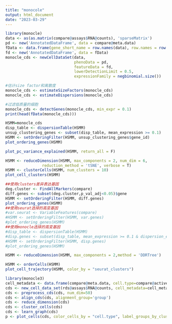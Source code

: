 ```yaml
---
title: "monocole"
output: html_document
date: "2023-03-29"
---
```


```r
library(monocle)
data <- as(as.matrix(compare@assays$RNA@counts), 'sparseMatrix')
pd <- new('AnnotatedDataFrame', data = compare@meta.data)
fData <- data.frame(gene_short_name = row.names(data), row.names = row.names(data))
fd <- new('AnnotatedDataFrame', data = fData)
monocle_cds <- newCellDataSet(data,
                              phenoData = pd,
                              featureData = fd,
                              lowerDetectionLimit = 0.5,
                              expressionFamily = negbinomial.size())

```

```r
#估计size factor和离散度
monocle_cds <- estimateSizeFactors(monocle_cds)
monocle_cds <- estimateDispersions(monocle_cds)
```

```r
#过滤低质量的细胞
monocle_cds <- detectGenes(monocle_cds, min_expr = 0.1)
print(head(fData(monocle_cds)))
```

```r
HSMM=monocle_cds
disp_table <- dispersionTable(HSMM)
unsup_clustering_genes <- subset(disp_table, mean_expression >= 0.1)
HSMM <- setOrderingFilter(HSMM, unsup_clustering_genes$gene_id)
plot_ordering_genes(HSMM)
```

```r
plot_pc_variance_explained(HSMM, return_all = F)
```

```r
HSMM <- reduceDimension(HSMM, max_components = 2, num_dim = 6,
                reduction_method = 'tSNE', verbose = T)
HSMM <- clusterCells(HSMM, num_clusters = 10)
plot_cell_clusters(HSMM)
```

```r
##使用clusters差异表达基因
deg.cluster <- FindAllMarkers(compare)
diff.genes <- subset(deg.cluster,p_val_adj<0.05)$gene
HSMM <- setOrderingFilter(HSMM, diff.genes)
plot_ordering_genes(HSMM)
##使用seurat选择的高变基因
#var.seurat <- VariableFeatures(compare)
#HSMM <- setOrderingFilter(HSMM, var.genes)
#plot_ordering_genes(HSMM)
##使用monocle选择的高变基因
#disp_table <- dispersionTable(HSMM)
#disp.genes <- subset(disp_table, mean_expression >= 0.1 & dispersion_empirical >= 1 * dispersion_fit)$gene_id
#HSMM <- setOrderingFilter(HSMM, disp.genes)
#plot_ordering_genes(HSMM)
```

```r
HSMM <- reduceDimension(HSMM, max_components = 2,method = 'DDRTree')
```

```r
HSMM <- orderCells(HSMM)
plot_cell_trajectory(HSMM, color_by = "seurat_clusters")
```

```r
library(monocle3)
cell_metadata <- data.frame(compare@meta.data, cell.type=compare@active.ident)
cds <- new_cell_data_set(rds@assays$RNA@counts, cell_metadata=cell_metadata)
cds <- preprocess_cds(cds, num_dim=50)
cds <- align_cds(cds, alignment_group='group')
cds <- reduce_dimension(cds)
cds <- cluster_cells(cds)
cds <- learn_graph(cds)
p <- plot_cells(cds, color_cells_by = "cell.type", label_groups_by_cluster=F, label_leaves=FALSE, label_branch_points=FALSE, group_label_size=4)
```


















